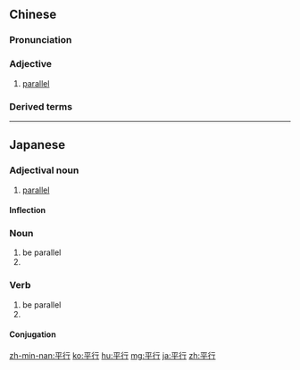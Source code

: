 ==Chinese==
{{zh-forms}}

===Pronunciation===
{{zh-pron
|m=píngxíng
|c=ping4 hang4
|mn=pêng-hêng
|ma=Zh-píngxíng.ogg
|cat=a
}}

===Adjective===
{{zh-adj}}

# [[parallel]]

===Derived terms===
{{zh-der|平行四邊形|平行線|平行作業}}

{{zh-cat|Intermediate}}

----

==Japanese==
{{ja-kanjitab|へい|こう|yomi=o}}

===Adjectival noun===
{{ja-adj|へいこう|infl=na}}

# [[parallel]]

====Inflection====
{{ja-na|平行|へいこう}}

===Noun===
{{ja-noun|へいこう}}

# be parallel
# {{alternative form of|並行|lang=ja}}

===Verb===
{{ja-verb-suru|へいこう}}

# be parallel
# {{alternative form of|並行|lang=ja}}

====Conjugation====
{{ja-suru|へいこう}}

[[zh-min-nan:平行]]
[[ko:平行]]
[[hu:平行]]
[[mg:平行]]
[[ja:平行]]
[[zh:平行]]
